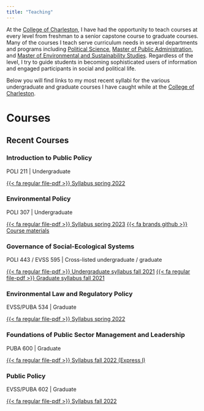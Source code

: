 ```yaml
---
title: "Teaching"
---
```


At the [College of Charleston](http://cofc.edu/), I have had the opportunity to teach courses at every level from freshman to a senior capstone course to graduate courses. Many of the courses I teach serve curriculum needs in several departments and programs including [Political Science](https://polisci.cofc.edu/), [Master of Public Administration](https://puba.cofc.edu/), and [Master of Environmental and Sustainability Studies](https://mes.cofc.edu/). Regardless of the level, I try to guide students in becoming sophisticated users of information and engaged participants in social and political life. 

Below you will find links to my most recent syllabi for the various undergraduate and graduate courses I have caught while at the [College of Charleston](http://cofc.edu/). 

# Courses

## Recent Courses 

### Introduction to Public Policy
<p class="text-muted">POLI 211 | Undergraduate</p> 
<a href="https://www.dropbox.com/s/lporh9mtx73wqwk/POLI211-syllabus-final.pdf?dl=0"><span class="badge bg-primary">{{< fa regular file-pdf >}} Syllabus spring 2022</span></a > 

### Environmental Policy
<p class="text-muted">POLI 307 | Undergraduate</p>
<div>
<a href="https://www.dropbox.com/s/9avahhsjmej4tec/POLI307Syllabus.pdf?dl=0"><span class="badge bg-primary">{{< fa regular file-pdf >}} Syllabus spring 2023</span></a > 
<a href="https://github.com/mnowlin/poli307"><span class="badge bg-primary">{{< fa brands github >}} Course materials </span></a > 
</div>

### Governance of Social-Ecological Systems
<p class="text-muted">POLI 443 / EVSS 595 | Cross-listed undergraduate / graduate</p>
<div><a href="https://www.dropbox.com/s/8ekxa6zsk70lidk/POLI443syllabus-undergrad-final.pdf?dl=0"><span class="badge bg-primary">{{< fa regular file-pdf >}} Undergraduate syllabus fall 2021</span></a > 
<a href="https://www.dropbox.com/s/5mv45lr2qbkzs8j/EVSS595syllabus-grad-final.pdf?dl=0"><span class="badge bg-primary">{{< fa regular file-pdf >}} Graduate syllabus fall 2021</span></a >
</div>

### Environmental Law and Regulatory Policy
<p class="text-muted">EVSS/PUBA 534 | Graduate</p> 
<a href="https://www.dropbox.com/s/87rticvwkab5zn7/EVSS-PUBA534-syllabus-final.pdf?dl=0"><span class="badge bg-primary">{{< fa regular file-pdf >}} Syllabus spring 2022 </span></a >

### Foundations of Public Sector Management and Leadership 
<p class="text-muted">PUBA 600 | Graduate</p> 
<a href="https://www.dropbox.com/s/x0r6mrcc01r9is2/PUBA600Syllabus.pdf?dl=0"><span class="badge bg-primary">{{< fa regular file-pdf >}} Syllabus fall 2022 (Express I)</span></a > 

<!-- 
_A graduate course that examines the development of public administration and a field of study_. 
-->

### Public Policy
<p class="text-muted">EVSS/PUBA 602 | Graduate</p> 
<a href="https://www.dropbox.com/s/4pzppngvvrlxtkb/EVSS-PUBA602Syllabus.pdf?dl=0"><span class="badge bg-primary">{{< fa regular file-pdf >}} Syllabus fall 2022 </span></a > 


<!-- ## Past Courses -->
 

